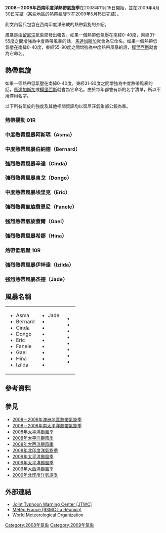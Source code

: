 {{unreferenced|time=2018-10-26T11:55:14+00:00}}
{{Infobox hurricane season
| Track=2008-2009 South-West Indian Ocean cyclone season summary.jpg
| Basin=SWI
| Year=2008
| First storm formed=2008年10月6日
| Last storm dissipated=2009年4月11日
| Strongest storm name=費恩尼及蓋爾
| Strongest storm winds=100
| Strongest storm pressure=930
| Total disturbances=12個
| Total depressions=10個
| Total storms=10個
| Total hurricanes=2個 <!--Number of Tropical Cyclones >63 knots-->
| Total intense=2個
| Damagespre=-
| Damages=
| Fatalities= 至少32人
<!--| Inflated=0  -->
| five seasons=[[2006－2007年西南印度洋熱帶氣旋季|2006–07]] [[2007年－2008年西南印度洋熱帶氣旋季|2007–08]] '''2008–09''' [[2009－2010年西南印度洋熱帶氣旋季|2009–10]] [[2010－2011年西南印度洋熱帶氣旋季|2010–11]]
| Australian season=2008－2009年澳洲地區熱帶氣旋季
| South Pacific season=2008－2009年南太平洋熱帶氣旋季
}}

{{MFR cyclone scale}}

'''2008－2009年西南印度洋熱帶氣旋季'''在2008年11月15日開始，並在2009年4月30日完結（某些地區的熱帶氣旋季在2009年5月15日完結）。

此文內容只包含在西南印度洋形成的熱帶氣旋的介紹。

風暴是由[[留尼汪|留尼汪]]氣象部發出報告。如果一個熱帶低氣壓在南緯0-40度，東經31-55度之間增強為中度熱帶風暴的話，[[馬達加斯加|馬達加斯加]]就會為它命名。如果一個熱帶低氣壓在南緯0-40度，東經55-90度之間增強為中度熱帶風暴的話，[[模里西斯|模里西斯]]就會為它命名。
{{clear}}

== 熱帶氣旋 ==
如果一個熱帶低氣壓在南緯0-40度，東經31-90度之間增強為中度熱帶風暴的話，[[馬達加斯加|馬達加斯加]]或[[模里西斯|模里西斯]]就會為它命名。由於每年都會有新的名字清單，所以不用停用名字。

以下所有氣旋的強度及其他相關資訊均以留尼汪氣象部公報為準。

=== 熱帶擾動 01R ===
{{Infobox hurricane small new
|Basin=SWI
|WarningCenter=MFR
|Image=01R 2008-09.jpg
|Track=1-R 2008 track.png
|Formed=2008年10月6日
|Dissipated=2008年10月8日
|10-min winds=20
|Pressure=1006
}}
{{clear}}

=== 中度熱帶風暴阿斯瑪（Asma） ===
{{Infobox hurricane small new
|Basin=SWI
|WarningCenter=MFR
|Image=Asma October 19 0605 UTC.jpg
|Track=Asma 2008 track.png
|Formed=October 16
|Dissipated=October 23
|10-min winds=45
|1-min winds=55
|Pressure=988
}}
{{clear}}

=== 中度熱帶風暴伯納德（Bernard） ===
{{Infobox hurricane small new
|Basin=SWI
|WarningCenter=MFR
|Image=Bernard 19 nov 2008 0520Z.jpg
|Track=Bernard 2008 track.png
|Formed= November 19
|Dissipated=November 21
|10-min winds=35
|1-min winds=40
|Pressure=995
}}
{{clear}}

=== 強烈熱帶風暴辛達（Cinda） ===
{{Infobox hurricane small new
|Basin=SWI
|WarningCenter=MFR
|Image=MTS Cinda 0920Z 12-18-08.jpg
|Track=Cinda 2008 track.png
|Formed=December 15
|Dissipated=December 21
|10-min winds=50
|1-min winds=55
|Pressure=985
}}
{{clear}}

=== 強烈熱帶風暴東戈（Dongo） ===
{{Infobox hurricane small new
|Basin=SWI
|WarningCenter=MFR
|Image=Dongo 11 jan 2009 0545Z.jpg
|Track=Dongo 2009 track.png
|Formed=January 8
|Dissipated=January 12
|10-min winds=50
|1-min winds=55
|Pressure=984
}}
{{clear}}

=== 中度熱帶風暴埃里克（Eric） ===
{{Infobox hurricane small new
|Basin=SWI
|WarningCenter=MFR
|Formed=January 17
|Dissipated=January 21
|Image=Eric 21 January 2009.jpg
|Track=Eric 2009 track.png
|10-min winds=45
|1-min winds=40
|Pressure=991
}}
{{clear}}

=== 強烈熱帶氣旋費恩尼（Fanele） ===
{{Infobox hurricane small new
|Basin=SWI
|WarningCenter=MFR
|Formed=January 18
|Dissipated=January 23
|1-min winds=100
|10-min winds=100
|Pressure=930
|Image=Fanele Jan 20 0715Z.jpg
|Track=Fanele 2009 track.png
}}
{{clear}}

=== 強烈熱帶氣旋蓋爾（Gael） ===
{{Infobox hurricane small new
|Basin=SWI
|WarningCenter=MFR
|Formed=February 1
|Dissipated=February 10
|1-min winds=120
|10-min winds=100
|Pressure=930
|Image=CycloneGael 2009-2-7.jpg
|Track=Gael 2009 track.png
}}
{{clear}}

=== 強烈熱帶風暴希娜（Hina） ===
{{Infobox hurricane small new
|Basin=SWI
|WarningCenter=MFR
|Image=Hina on 2009-02-22 440 UTC.jpg
|Track=Hina 2009 track.png
|Formed=February 20
|Dissipated=February 24
|10-min winds=57
|1-min winds=65
|Pressure=976
}}
{{clear}}

=== 熱帶低氣壓 10R ===
{{Infobox hurricane small new
|Basin=SWI
|WarningCenter=MFR
|Image=19-S 9 March 2009.jpg
|Track=19-S 2009 track.png
|Formed=March 6
|Dissipated=March 10
|10-min winds=30
|1-min winds=35
|Pressure=997
}}
{{clear}}

=== 強烈熱帶風暴伊梓達（Izilda） ===
{{Infobox hurricane small new
|Basin=SWI
|WarningCenter=MFR
|Image=Izilda 25 March 2009 at 0715 UTC.jpg
|Track=Izilda 2009 track.png
|Formed=March 24
|Dissipated=March 27
|10-min winds=60
|1-min winds=65
|Pressure=978
}}
{{clear}}

=== 強烈熱帶風暴杰德（Jade） ===
{{Infobox hurricane small new
|Basin=SWI
|WarningCenter=MFR
|Image=Cyclone Jade at second landfall.jpg
|Track=Jade 2009 track.png
|Formed=April 4
|Dissipated=April 11
|10-min winds=60
|1-min winds=65
|Pressure=975
}}
{{clear}}

== 風暴名稱 ==
{| width="90%"
|
* Asma
* Bernard
* Cinda
* Dongo
* Eric
* Fanele
* Gael
* Hina
* Izilda
|
* Jade
* {{tcname unused|Kago}}
* {{tcname unused|Lisebo}}
* {{tcname unused|Magoma}}
* {{tcname unused|Newa}}
* {{tcname unused|Owami}}
* {{tcname unused|Pulane}}
* {{tcname unused|Qoli}}
* {{tcname unused|Rute}}
|
* {{tcname unused|Sama}}
* {{tcname unused|Tsholo}}
* {{tcname unused|Uzale}}
* {{tcname unused|Vimbai}}
* {{tcname unused|Wada}}
* {{tcname unused|Xylo}}
* {{tcname unused|Yamba}}
* {{tcname unused|Zita}}
|}

== 參考資料 ==
{{reflist}}

== 參見 ==
* [[2008－2009年澳洲地區熱帶氣旋季|2008－2009年澳洲地區熱帶氣旋季]]
* [[2008－2009年南太平洋熱帶氣旋季|2008－2009年南太平洋熱帶氣旋季]]
* [[2008年太平洋颱風季|2008年太平洋颱風季]]
* [[2008年太平洋颶風季|2008年太平洋颶風季]]
* [[2008年大西洋颶風季|2008年大西洋颶風季]]
* [[2008年北印度洋氣旋季|2008年北印度洋氣旋季]]
* [[2009年太平洋颱風季|2009年太平洋颱風季]]
* [[2009年太平洋颶風季|2009年太平洋颶風季]]
* [[2009年大西洋颶風季|2009年大西洋颶風季]]
* [[2009年北印度洋氣旋季|2009年北印度洋氣旋季]]

== 外部連結 ==
* [https://web.archive.org/web/20061205231621/http://metocph.nmci.navy.mil/jtwc.html Joint Typhoon Warning Center (JTWC)]
* [http://arquivo.pt/wayback/20090712010756/http%3A//www%2Emeteo%2Efr/temps/domtom/La_Reunion/ Météo France (RSMC La Réunion)]
* [https://web.archive.org/web/20070421094952/http://www.wmo.int/index-en.html World Meteorological Organization]

{{2008－2009 Southwest Indian Ocean cyclone season buttons}}
{{西南印度洋熱帶氣旋季|above=n}}

[[Category:2008年氣象|Category:2008年氣象]]
[[Category:2009年氣象|Category:2009年氣象]]